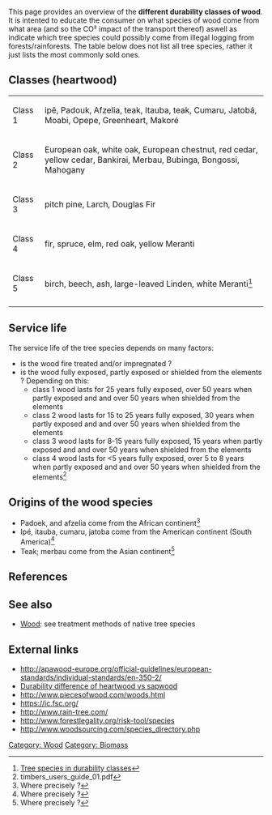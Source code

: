 This page provides an overview of the '''different durability classes of wood'''. It is intented to educate the consumer on what species of wood come from what area (and so the CO² impact of the transport thereof) aswell as indicate which tree species could possibly come from illegal logging from forests/rainforests. The table below does not list all tree species, rather it just lists the most commonly sold ones. 

==Classes (heartwood)==
{| border="1" cellpadding="5" cellspacing="0" style="text-align:left"
|-
|Class 1 || ipê, Padouk, Afzelia, teak, Itauba, teak, Cumaru, Jatobá, Moabi, Opepe, Greenheart, Makoré
|-
|Class 2 || European oak, white oak, European chestnut, red cedar, yellow cedar, Bankirai, Merbau, Bubinga, Bongossi, Mahogany
|-
|Class 3 || pitch pine, Larch, Douglas Fir
|-
|Class 4 || fir, spruce, elm, red oak, yellow Meranti
|-
|Class 5 || birch, beech, ash, large-leaved Linden, white Meranti<ref>[http://www.timber-deckings.com/worth-knowing/durability.html Tree species in durability classes]</ref>
|-
|}

==Service life==
The service life of the tree species depends on many factors:
* is the wood fire treated and/or impregnated ?
* is the wood fully exposed, partly exposed or shielded from the elements ? Depending on this:
** class 1 wood lasts for 25 years fully exposed, over 50 years when partly exposed and and over 50 years when shielded from the elements
** class 2 wood lasts for 15 to 25 years fully exposed, 30 years when partly exposed and and over 50 years when shielded from the elements
** class 3 wood lasts for 8-15 years fully exposed, 15 years when partly exposed and and over 50 years when shielded from the elements
** class 4 wood lasts for <5 years fully exposed, over 5 to 8 years when partly exposed and and over 50 years when shielded from the elements<ref>timbers_users_guide_01.pdf</ref>

==Origins of the wood species==
* Padoek, and afzelia come from the African continent<ref>Where precisely ?</ref>
* Ipé, itauba, cumaru, jatoba come from the American continent (South America)<ref>Where precisely ?</ref>
* Teak; merbau come from the Asian continent<ref>Where precisely ?</ref>

==References==
{{reflist}}

==See also==
* [[Wood]]: see treatment methods of native tree species

==External links==
* http://apawood-europe.org/official-guidelines/european-standards/individual-standards/en-350-2/
* [http://www.wolman.de/en/infocenter_wood/from_tree_to_wood/wood_properties/dauerhaftigkeit/index.php Durability difference of heartwood vs sapwood] 
* http://www.piecesofwood.com/woods.html
* https://ic.fsc.org/
* http://www.rain-tree.com/
* http://www.forestlegality.org/risk-tool/species
* http://www.woodsourcing.com/species_directory.php

[[Category: Wood]]
[[Category: Biomass]]